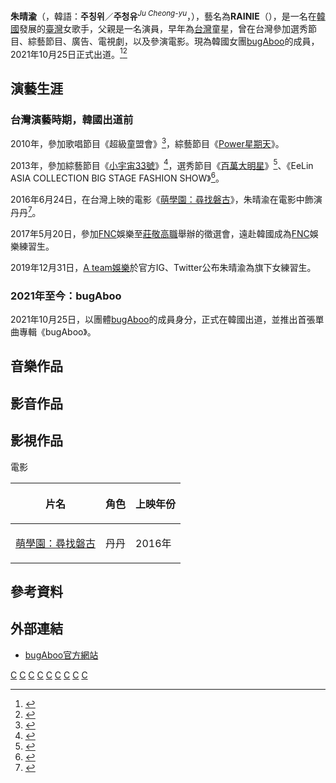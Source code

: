 {{藝人
|姓名 = 朱晴渝
|類型 = 女歌手
|圖片 = 
|圖片尺寸 = 
|圖片簡介 = 
|本名 = 朱晴渝
|外文名 = 
|外文 = 
|羅馬拼音 = Chu Ching Yu
|英文名 = Rainie
|暱稱 = 
|其他藝名 = 
|國籍 = {{ROC-TW}}
|民族 = 
|籍貫 = 
|出生日期 = {{birth date and age|2000|11|16}}
|出生地點 = {{ROC-TW}}
|逝世日期 = 
|逝世地點 = 
|職業 = [[歌手|歌手]]、[[舞者|舞者]]、[[演員|演員]]
|語言 =  [[中華民國國語|國語]]、[[韓語|韓語]]
|教育程度 = [[莊敬高職|莊敬高職]]表演藝術科
|母校 = 
|宗教信仰 = 
|配偶 = 
|兒女 = 
|父母 = 
|親屬 = 
|音樂類型 =  [[K-pop|K-pop]]
|演奏樂器 = 
|出道地點 = {{KOR}}
|出道日期 = {{KOR}} {{start date and age|2021|10|25}}
|出道作 = 《bugAboo》 
|代表作 = 
|著名角色 = 
|活躍年代 = 2010年至今
|唱片公司 = 
|經紀公司 = [[A_team|A team]] 
|網站 = 
|相關團體 = [[bugAboo|bugAboo]]
|IMDb = 
|獎項 = 
}}

'''朱晴渝'''（{{lang|en|'''Chu Ching-yu'''}}，韓語：'''주칭위'''／'''주청유'''<sup>''Ju Cheong-yu''</sup>，{{bd|2000年|11月16日}}），藝名為'''RAINIE'''（{{lang-ko|'''레이니'''}}），是一名在[[韓國|韓國]]發展的[[臺灣|臺灣]]女歌手，父親是一名演員，早年為[[台灣|台灣]]童星，曾在台灣參加選秀節目、綜藝節目、廣告、電視劇，以及參演電影。現為韓國女團[[bugAboo|bugAboo]]的成員，2021年10月25日正式出道。<ref>{{Cite web|title=bugAboo Members Profile (Updated!)|url=https://kprofiles.com/bugaboo-members-profile/|accessdate=2021-09-01|date=2019-09-13|work=Kpop Profiles|language=en-US|archive-date=2021-12-26|archive-url=https://web.archive.org/web/20211226052702/https://kprofiles.com/bugaboo-members-profile/|dead-url=no}}</ref><ref>{{Cite web|title='라이언전 걸그룹' 버가부, 10월 데뷔 예고|url=https://entertain.naver.com/read?oid=018&aid=0005024984|access-date=2021-09-01|last=김현식|work=entertain.naver.com|language=ko|archive-date=2021-09-01|archive-url=https://web.archive.org/web/20210901052208/https://entertain.naver.com/read?oid=018&aid=0005024984|dead-url=no}}</ref>

== 演藝生涯 ==
=== 台灣演藝時期，韓國出道前 ===
2010年，參加歌唱節目《超級童盟會》<ref>{{Cite web|title=(節目片段)【超級童盟會】新生代頭號甜心 晴渝-YouTube|url=https://www.youtube.com/watch?v=lY5QHJtIcqc|accessdate=2021-01-23|author=|date=|format=|work=www.youtube.com|publisher=|language=|archive-date=2021-01-31|archive-url=https://web.archive.org/web/20210131235459/https://www.youtube.com/watch?v=lY5QHJtIcqc|dead-url=no}}</ref>，綜藝節目《[[Power星期天|Power星期天]]》。

2013年，參加綜藝節目《[[小宇宙33號|小宇宙33號]]》<ref>{{Cite web|title=(節目片段)晴渝跳少女時代的舞 - YouTube|url=https://www.youtube.com/watch?v=69LZSQLjO9Q|accessdate=2021-01-23|author=|date=|format=|work=www.youtube.com|publisher=|language=|archive-date=2021-01-31|archive-url=https://web.archive.org/web/20210131113344/https://www.youtube.com/watch?v=69LZSQLjO9Q|dead-url=no}}</ref>，選秀節目《[[百萬大明星|百萬大明星]]》<ref>{{Cite web|title=(節目片段)20130324_百萬大明星_胡見宇&朱晴渝_愛的搖滾抱抱 - YouTube|url=https://www.youtube.com/watch?v=J_5rx6UFDvc|accessdate=2021-01-23|author=|date=|format=|work=www.youtube.com|publisher=|language=|archive-date=2021-01-31|archive-url=https://web.archive.org/web/20210131224546/https://www.youtube.com/watch?v=J_5rx6UFDvc|dead-url=no}}</ref>、《EeLin ASIA COLLECTION BIG STAGE FASHION SHOW》<ref>{{Cite web|title=2013 ASIA COLLECTION BIG STAGE #07_part.5_ 2013最強盛典 總決賽時尚秀 - YouTube|url=https://www.youtube.com/watch?t=184&v=yAnElC7kApA|accessdate=2021-01-23|work=www.youtube.com|archive-date=2021-01-31|archive-url=https://web.archive.org/web/20210131041240/https://www.youtube.com/watch?t=184&v=yAnElC7kApA|dead-url=no}}</ref>。

2016年6月24日，在台灣上映的電影《[[萌學園：尋找磐古|萌學園：尋找磐古]]》，朱晴渝在電影中飾演丹丹<ref>{{Cite web|title=《萌學園》練舞功褲子破沒完 劉書宏吊鋼絲轉40圈 李昂霖險瞎眼|url=https://www.chinatimes.com/newspapers/20160622000792-260112|accessdate=2021-01-23|last=徐桐炘╱專訪|work=日報 - 中時新聞網|language=zh|archive-date=2021-01-31|archive-url=https://web.archive.org/web/20210131082047/https://www.chinatimes.com/newspapers/20160622000792-260112|dead-url=no}}</ref>。

2017年5月20日，參加[[FNC|FNC]]娛樂至[[莊敬高職|莊敬高職]]舉辦的徵選會，遠赴韓國成為[[FNC|FNC]]娛樂練習生。

2019年12月31日，[[A_team娛樂|A team娛樂]]於官方IG、Twitter公布朱晴渝為旗下女練習生。

=== 2021年至今：bugAboo ===
{{Further2|所屬團體[[bugAboo#發展歷程|bugAboo的發展歷程]]}}

2021年10月25日，以團體[[bugAboo|bugAboo]]的成員身分，正式在韓國出道，並推出首張單曲專輯《bugAboo》。

== 音樂作品 ==
{{Hatnote|僅列出個人作品，所屬團體之共同作品請詳見「[[bugAboo#音樂作品|bugAboo 音樂作品]]」}}
== 影音作品 ==
{{Hatnote|僅列出個人作品，所屬團體之共同作品請詳見「[[bugAboo#影音作品|bugAboo 影音作品]]」}}
== 影視作品 ==
{{Hatnote|僅列出個人作品，所屬團體之共同作品請詳見「[[bugAboo#影視作品|bugAboo 影視作品]]」}}
; 電影
{| class="wikitable sortable" style="text-align:center;"
!片名
!角色
!上映年份
|-
|[[萌學園：尋找磐古|萌學園：尋找磐古]]
|丹丹
|2016年
|}

== 參考資料 ==
{{Reflist|2}}

== 外部連結 ==
*[http://ateament.co.kr/skin/page/bugaboo.html bugAboo官方網站] {{Wayback|url=http://ateament.co.kr/skin/page/bugaboo.html |date=20211209001128 }}

{{bugAboo}}
{{A team}}
{{在韓國出道的台灣藝人}}

[[Category:bugAboo|C]]
[[Category:A_team|C]]
[[Category:韓國女歌手|C]]
[[Category:台灣女歌手|C]]
[[Category:韓國流行音樂歌手|C]]
[[Category:韓語流行音樂歌手|C]]
[[Category:在韓國的台灣人|C]]
[[Category:朱姓|C]]
[[Category:莊敬高級工業家事職業學校校友|C]]